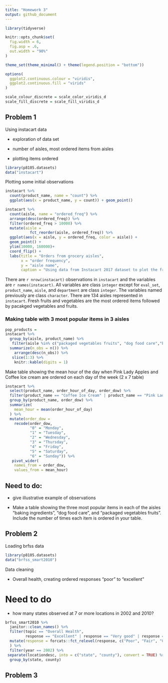 ```yaml
---
title: "Homework 3"
output: github_document
---
```


```r
library(tidyverse)

knitr::opts_chunk$set(
  fig.width = 6,
  fig.asp = .6,
  out.width = "90%"
)

theme_set(theme_minimal() + theme(legend.position = "bottom"))

options(
  ggplot2.continuous.colour = "viridis",
  ggplot2.continuous.fill = "virids"
)

scale_colour_discrete = scale_color_viridis_d
scale_fill_discrete = scale_fill_viridis_d
```

## Problem 1 

Using instacart data 

* exploration of data set

* number of aisles, most ordered items from aisles 

* plotting items ordered 



```r
library(p8105.datasets)
data("instacart") 

```

Plotting some initial observations


```r
instacart %>% 
  count(product_name, name = "count") %>% 
  ggplot(aes(x = product_name, y = count)) + geom_point()
```


```r
instacart %>% 
  count(aisle, name = "ordered_freq") %>% 
  arrange(desc(ordered_freq)) %>% 
  filter(ordered_freq > 10000) %>% 
  mutate(aisle =
           fct_reorder(aisle, ordered_freq)) %>% 
  ggplot(aes(x = aisle, y = ordered_freq, color = aisle)) +
  geom_point() +
  ylim(10000, 160000)+
  coord_flip() +
  labs(title = "Orders from grocery aisles", 
       x = "order frequency", 
       y = "aisle name", 
       caption = "Using data from Instacart 2017 dataset to plot the frequency of orders from each aisle")
```


There are `r nrow(instacart)` observations in `instacart` and the variables are `r names(instacart)`. All variables are class `integer` except for `eval_set`, `product_name`, `aisle`, and `department` are class `integer`. The variables named previously are class `character`.
There are 134 aisles represented in `instacart`. Fresh fruits and vegetables are the most ordered items followed by pacakged vegetables and fruits. 

### Making table with 3 most popular items in 3 aisles 

```r
pop_products = 
instacart %>% 
  group_by(aisle, product_name) %>% 
   filter(aisle %in% c("packaged vegetables fruits", "dog food care","baking ingredients")) %>%
  summarize(n_obs = n()) %>% 
    arrange(desc(n_obs)) %>% 
   slice(1:3) %>% 
    knitr::kable(digits = 1)
```

Make table showing the mean hour of the day when Pink Lady Apples and Coffee Ice cream are ordered on each day of the week (2 x 7 table)

```r
instacart %>% 
  select(product_name, order_hour_of_day, order_dow) %>% 
  filter(product_name == "Coffee Ice Cream" | product_name == "Pink Lady Apples") %>% 
  group_by(product_name, order_dow) %>% 
  summarize(
    mean_hour = mean(order_hour_of_day)
  ) %>% 
  mutate(order_dow = 
    recode(order_dow, 
           "0" = "Monday",
           "1" = "Tuesday",
           "2" = "Wednesday",
           "3" = "Thursday",
           "4" = "Friday",
           "5" = "Saturday",
           "6" = "Sunday")) %>% 
   pivot_wider(
    names_from = order_dow, 
    values_from = mean_hour)
```


## Need to do:

* give illustrative example of observations

* Make a table showing the three most popular items in each of the aisles “baking ingredients”, “dog food care”, and “packaged vegetables fruits”. Include the number of times each item is ordered in your table.



## Problem 2

Loading brfss data 

```r
library(p8105.datasets)
data("brfss_smart2010") 
```

Data cleaning

* Overall health, creating ordered responses "poor" to "excellent"

# Need to do

* how many states observed at 7 or more locations in 2002 and 2010?

```r
brfss_smart2010 %>% 
  janitor::clean_names() %>% 
  filter(topic == "Overall Health",
         response == "Excellent" | response == "Very good" | response == "Good" | response == "Fair" | response == "Poor") %>% 
  mutate(response = forcats::fct_relevel(response, c("Poor", "Fair", "Good", "Very good", "Excellent"))
  ) %>%
  filter(year == 2002) %>% 
 separate(locationdesc, into = c("state", "county"), convert = TRUE) %>% 
  group_by(state, county) 
```
           


## Problem 3




